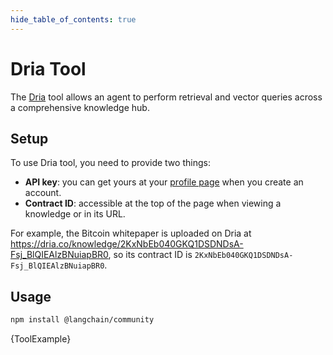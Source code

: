 ```yaml
---
hide_table_of_contents: true
---
```



# Dria Tool

The [Dria](https://dria.co/profile) tool allows an agent to perform retrieval and vector queries across a comprehensive knowledge hub.

## Setup

To use Dria tool, you need to provide two things:

- **API key**: you can get yours at your [profile page](https://dria.co/profile) when you create an account.
- **Contract ID**: accessible at the top of the page when viewing a knowledge or in its URL.

For example, the Bitcoin whitepaper is uploaded on Dria at https://dria.co/knowledge/2KxNbEb040GKQ1DSDNDsA-Fsj_BlQIEAlzBNuiapBR0, so its contract ID is `2KxNbEb040GKQ1DSDNDsA-Fsj_BlQIEAlzBNuiapBR0`.

## Usage


<IntegrationInstallTooltip></IntegrationInstallTooltip>

```bash npm2yarn
npm install @langchain/community
```


<CodeBlock language="typescript">{ToolExample}</CodeBlock>
